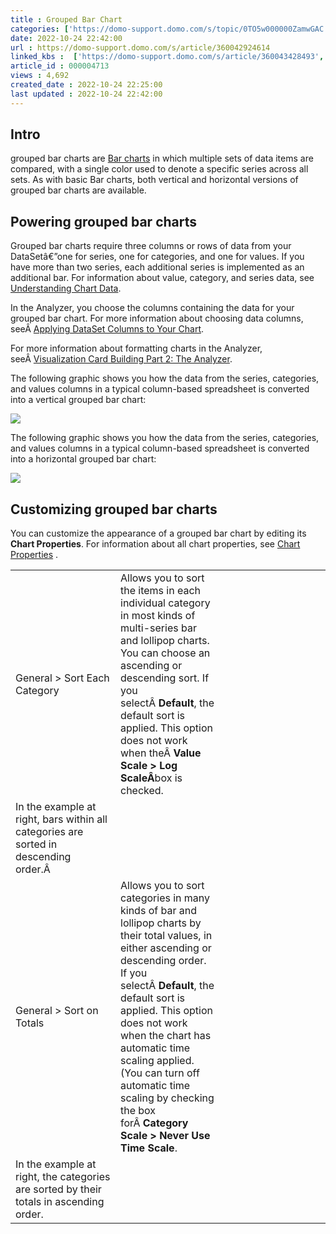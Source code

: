 ```yaml
---
title : Grouped Bar Chart
categories: ['https://domo-support.domo.com/s/topic/0TO5w000000ZamwGAC']
date: 2022-10-24 22:42:00
url : https://domo-support.domo.com/s/article/360042924614
linked_kbs :  ['https://domo-support.domo.com/s/article/360043428493', 'https://domo-support.domo.com/s/article/360042925494', 'https://domo-support.domo.com/s/knowledge-base', 'https://domo-support.domo.com/s/article/360043428713', 'https://domo-support.domo.com/s/article/360043429953', 'https://domo-support.domo.com/s/article/360043428693', 'https://domo-support.domo.com/s/article/360043429933', 'https://domo-support.domo.com/s/article/360043429693', 'https://domo-support.domo.com/s/topic/0TO5w000000ZamwGAC', 'https://domo-support.domo.com/s/article/360042924614', 'https://domo-support.domo.com/s/article/360043429913']
article_id : 000004713
views : 4,692
created_date : 2022-10-24 22:25:00
last updated : 2022-10-24 22:42:00
---
```




Intro
-----


grouped bar charts are [Bar charts](..\bar_chart\index.html "Bar Graph") in which multiple sets of data items are compared, with a single color used to denote a specific series across all sets. As with basic Bar charts, both vertical and horizontal versions of grouped bar charts are available.


Powering grouped bar charts
---------------------------


Grouped bar charts require three columns or rows of data from your DataSetâ€”one for series, one for categories, and one for values. If you have more than two series, each additional series is implemented as an additional bar. For information about value, category, and series data, see [Understanding Chart Data](..\understanding_chart_data\index.html "Understanding Chart Data").


In the Analyzer, you choose the columns containing the data for your grouped bar chart. For more information about choosing data columns, seeÂ [Applying DataSet Columns to Your Chart](..\applying_dataset_columns_to_your_chart\index.html "Applying DataSet Columns to Your Chart").


For more information about formatting charts in the Analyzer, seeÂ [Visualization Card Building Part 2: The Analyzer](..\..\category\analyzer\index.html "KPI Card Building Part 2: The Card Builder").


The following graphic shows you how the data from the series, categories, and values columns in a typical column-based spreadsheet is converted into a vertical grouped bar chart:


![](0.png)


The following graphic shows you how the data from the series, categories, and values columns in a typical column-based spreadsheet is converted into a horizontal grouped bar chart:


![](1.png)


Customizing grouped bar charts
------------------------------


You can customize the appearance of a grouped bar chart by editing its **Chart Properties**. For information about all chart properties, see [Chart Properties](..\..\category\chart_properties\index.html "Chart Properties") .




|  |  |  |
| --- | --- | --- |
| General > Sort Each Category | Allows you to sort the items in each individual category in most kinds of multi-series bar and lollipop charts. You can choose an ascending or descending sort. If you selectÂ **Default**, the default sort is applied. This option does not work when theÂ **Value Scale > Log ScaleÂ**box is checked.
In the example at right, bars within all categories are sorted in descending order.Â  |  |
| General > Sort on Totals | Allows you to sort categories in many kinds of bar and lollipop charts by their total values, in either ascending or descending order. If you selectÂ **Default**, the default sort is applied. This option does not work when the chart has automatic time scaling applied. (You can turn off automatic time scaling by checking the box forÂ **Category Scale > Never Use Time Scale**.
In the example at right, the categories are sorted by their totals in ascending order. |  |